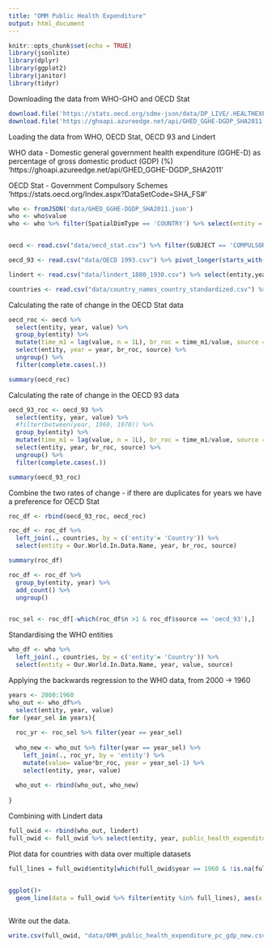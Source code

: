 ```yaml
---
title: "OMM Public Health Expenditure"
output: html_document
---
```


```r
knitr::opts_chunk$set(echo = TRUE)
library(jsonlite)
library(dplyr)
library(ggplot2)
library(janitor)
library(tidyr)

```

Downloading the data from WHO-GHO and OECD Stat

```r
download.file('https://stats.oecd.org/sdmx-json/data/DP_LIVE/.HEALTHEXP.../OECD?contentType=csv&detail=code&separator=comma&csv-lang=en', 'data/oecd_stat.csv' )
download.file('https://ghoapi.azureedge.net/api/GHED_GGHE-DGDP_SHA2011', 'data/GHED_GGHE-DGDP_SHA2011.json')

```

Loading the data from WHO, OECD Stat, OECD 93 and Lindert

WHO data - Domestic general government health expenditure (GGHE-D) as percentage of gross domestic product (GDP) (%) 'https://ghoapi.azureedge.net/api/GHED_GGHE-DGDP_SHA2011'

OECD Stat - Government Compulsory Schemes 'https://stats.oecd.org/Index.aspx?DataSetCode=SHA_FS#'

```r
who <- fromJSON('data/GHED_GGHE-DGDP_SHA2011.json')
who <- who$value
who <- who %>% filter(SpatialDimType == 'COUNTRY') %>% select(entity = SpatialDim, year = TimeDim,value =  NumericValue) %>% mutate(source = 'who_gho')


oecd <- read.csv("data/oecd_stat.csv") %>% filter(SUBJECT == 'COMPULSORY' & MEASURE == 'PC_GDP') %>% select(entity = LOCATION, year = TIME,value = Value ) %>% mutate(source = 'oecd_stat')

oecd_93 <- read.csv("data/OECD 1993.csv") %>% pivot_longer(starts_with('X')) %>% mutate(entity = year, year = as.numeric(gsub("X","",name)), source = 'oecd_93') %>% select(entity,year, value, source )

lindert <- read.csv("data/lindert_1880_1930.csv") %>% select(entity,year, value = public_expenditure_on_health)

countries <- read.csv("data/country_names_country_standardized.csv") %>% distinct()

```


Calculating the rate of change in the OECD Stat data
```r
oecd_roc <- oecd %>% 
  select(entity, year, value) %>% 
  group_by(entity) %>% 
  mutate(time_m1 = lag(value, n = 1L), br_roc = time_m1/value, source = 'oecd_stat') %>% 
  select(entity, year = year, br_roc, source) %>% 
  ungroup() %>% 
  filter(complete.cases(.))

summary(oecd_roc)

```

Calculating the rate of change in the OECD 93 data

```r
oecd_93_roc <- oecd_93 %>% 
  select(entity, year, value) %>% 
  #filter(between(year, 1960, 1970)) %>% 
  group_by(entity) %>% 
  mutate(time_m1 = lag(value, n = 1L), br_roc = time_m1/value, source = 'oecd_93') %>% 
  select(entity, year, br_roc, source) %>% 
  ungroup() %>% 
  filter(complete.cases(.))

summary(oecd_93_roc)
```

Combine the two rates of change - if there are duplicates for years we have a preference for OECD Stat
```r
roc_df <- rbind(oecd_93_roc, oecd_roc)

roc_df <- roc_df %>% 
  left_join(., countries, by = c('entity'= 'Country')) %>% 
  select(entity = Our.World.In.Data.Name, year, br_roc, source)

summary(roc_df)

roc_df <- roc_df %>% 
  group_by(entity, year) %>% 
  add_count() %>%
  ungroup() 


roc_sel <- roc_df[-which(roc_df$n >1 & roc_df$source == 'oecd_93'),]


```
Standardising the WHO entities

```r
who_df <- who %>% 
  left_join(., countries, by = c('entity'= 'Country')) %>% 
  select(entity = Our.World.In.Data.Name, year, value, source)

```

Applying the backwards regression to the WHO data, from 2000 -> 1960


```r
years <- 2000:1960 
who_out <- who_df%>% 
  select(entity, year, value)
for (year_sel in years){
  
  roc_yr <- roc_sel %>% filter(year == year_sel)
  
  who_new <- who_out %>% filter(year == year_sel) %>% 
    left_join(., roc_yr, by = 'entity') %>% 
    mutate(value= value*br_roc, year = year_sel-1) %>% 
    select(entity, year, value)
  
  who_out <- rbind(who_out, who_new)
  
}

```

Combining with Lindert data
```r
full_owid <- rbind(who_out, lindert)
full_owid <- full_owid %>% select(entity, year, public_health_expenditure_pc_gdp = value) %>% filter(complete.cases(.))


```

Plot data for countries with data over multiple datasets

```r
full_lines = full_owid$entity[which(full_owid$year == 1960 & !is.na(full_owid$public_health_expenditure_pc_gdp))]


ggplot()+
  geom_line(data = full_owid %>% filter(entity %in% full_lines), aes(x = year, y = public_health_expenditure_pc_gdp, group = entity, colour = entity))
  
```

Write out the data.
```r
write.csv(full_owid, "data/OMM_public_health_expenditure_pc_gdp_new.csv", row.names = FALSE)
```
